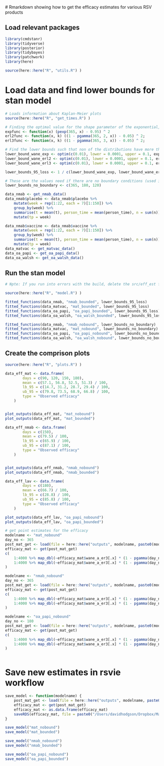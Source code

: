 # Rmarkdown showing how to get the efficacy estimates for various RSV products

## Load relevant packages

```r

library(cmdstanr)
library(tidyverse)
library(posterior)
library(tidybayes)
library(patchwork)
library(here)

source(here::here("R", "utils.R") )

```

# Load data and find lower bounds for stan model

```r

# Loads information about Kaplan-Meier plots 
source(here::here("R", "get_times.R") )

# Finding the optimal value for the shape parameter of the exponential, Erlang-2, and Ergland-3 distributions
expfunc <- function(x) (pexp(365, x) - 0.95) ^ 2
erl2func <- function(x, k) ((1 - pgamma(365, 2, x)) - 0.05) ^ 2;
erl3func <- function(x, k) ((1 - pgamma(365, 3, x)) - 0.05) ^ 2;

# Find the lower bounds such that non of the distributions have more than 5% of the probability mass after 365 days
lower_bound_wane_exp <- optim(c(0.01), lower = 0.0001, upper = 0.1, expfunc, method = "Brent")$par
lower_bound_wane_erl2 <- optim(c(0.01), lower = 0.0001, upper = 0.1, erl2func, method = "Brent")$par
lower_bound_wane_erl3 <- optim(c(0.01), lower = 0.0001, upper = 0.1, erl3func, method = "Brent")$par

lower_bounds_95_loss <- 1 / c(lower_bound_wane_exp, lower_bound_wane_erl2, lower_bound_wane_erl3)

# These are the values need if there are no boundary conditions (used in the rsvie package)
lower_bounds_no_boundary <- c(365, 180, 120)

data_nmab <- get_nmab_data()
data_nmab$placebo <- data_nmab$placebo %>%
    mutate(week = rep(1:22, each = 7)[1:150]) %>%
    group_by(week) %>%
    summarise(t = mean(t), person_time = mean(person_time), n = sum(n)) %>%
    mutate(tp = week)

data_nmab$vaccine <- data_nmab$vaccine %>%
    mutate(week = rep(1:22, each = 7)[1:150]) %>%
    group_by(week) %>%
    summarise(t = mean(t), person_time = mean(person_time), n = sum(n)) %>%
    mutate(tp = week)
data_matvac <- get_matvac_data()
data_oa_papi <- get_oa_papi_data()
data_oa_walsh <- get_oa_walsh_data()


```

## Run the stan model

```r

# Npte: If you run into errors with the build, delete the src/eff_est file (NOT the eff_est.stan) and try running `rebuild_cmdstan()`

source(here::here("R", "model.R") )

fitted_functions(data_nmab, "nmab_bounded", lower_bounds_95_loss)
fitted_functions(data_matvac, "mat_bounded", lower_bounds_95_loss)
fitted_functions(data_oa_papi, "oa_papi_bounded", lower_bounds_95_loss)
fitted_functions(data_oa_walsh, "oa_walsh_bounded", lower_bounds_95_loss)

fitted_functions(data_nmab, "nmab_nobound", lower_bounds_no_boundary)
fitted_functions(data_matvac, "mat_nobound", lower_bounds_no_boundary)
fitted_functions(data_oa_papi, "oa_papi_nobound", lower_bounds_no_boundary)
fitted_functions(data_oa_walsh, "oa_walsh_nobound", lower_bounds_no_boundary)

```

## Create the comprison plots

```r

source(here::here("R", "plots.R") )

data_eff_mat <- data.frame(
        days = c(90, 120, 150, 180),
        mean = c(57.1, 56.8, 52.5, 51.3) / 100,
        lb_95 = c(14.7, 31.2, 28.7, 29.4) / 100,
        ub_95 = c(79.8, 73.5, 68.9, 66.8) / 100,
        type = "Observed efficacy"
    )


plot_outputs(data_eff_mat, "mat_nobound")
plot_outputs(data_eff_mat, "mat_bounded")

data_eff_nmab <- data.frame(
        days = c(150),
        mean = c(79.5) / 100,
        lb_95 = c(65.9) / 100,
        ub_95 = c(87.1) / 100,
        type = "Observed efficacy"
    )


plot_outputs(data_eff_nmab, "nmab_nobound")
plot_outputs(data_eff_nmab, "nmab_bounded")

data_eff_lav <- data.frame(
        days = c(180),
        mean = c(66.7) / 100,
        lb_95 = c(28.8) / 100,
        ub_95 = c(85.8) / 100,
        type = "Observed efficacy"
    )

plot_outputs(data_eff_lav, "oa_papi_nobound")
plot_outputs(data_eff_lav, "oa_papi_bounded")

```

```r

# get point estimates for the efficacy
modelname <- "mat_nobound"
day_no <- 365
post_mat_get <- load(file = here::here("outputs", modelname, paste0(modelname, "_post_wane.Rdata")))
efficacy_mat <- get(post_mat_get) 
c(
    1:4000 %>% map_dbl(~efficacy_mat$wane_a_er3[.x] * (1 - pgamma(day_no, 3, 1/efficacy_mat$wane_b_er3[.x])) ) %>% mean,
    1:4000 %>% map_dbl(~efficacy_mat$wane_a_er3[.x] * (1 - pgamma(day_no, 3, 1/efficacy_mat$wane_b_er3[.x])) ) %>% quantile(c(0.025, 0.975))
)

modelname <- "nmab_nobound"
day_no <- 365
post_mat_get <- load(file = here::here("outputs", modelname, paste0(modelname, "_post_wane.Rdata")))
efficacy_mat <- get(post_mat_get) 
c(
    1:4000 %>% map_dbl(~efficacy_mat$wane_a_er3[.x] * (1 - pgamma(day_no, 3, 1/efficacy_mat$wane_b_er3[.x])) ) %>% mean,
    1:4000 %>% map_dbl(~efficacy_mat$wane_a_er3[.x] * (1 - pgamma(day_no, 3, 1/efficacy_mat$wane_b_er3[.x])) ) %>% quantile(c(0.025, 0.975))
)

modelname <- "oa_papi_nobound"
day_no <- 180
post_mat_get <- load(file = here::here("outputs", modelname, paste0(modelname, "_post_wane.Rdata")))
efficacy_mat <- get(post_mat_get) 
c(
    1:4000 %>% map_dbl(~efficacy_mat$wane_a_er3[.x] * (1 - pgamma(day_no, 3, 1/efficacy_mat$wane_b_er3[.x])) ) %>% mean,
    1:4000 %>% map_dbl(~efficacy_mat$wane_a_er3[.x] * (1 - pgamma(day_no, 3, 1/efficacy_mat$wane_b_er3[.x])) ) %>% quantile(c(0.025, 0.975))
)



```



# Save new estimates in rsvie workflow

```r

save_model <- function(modelname) {
    post_mat_get <- load(file = here::here("outputs", modelname, paste0(modelname, "_post_wane.Rdata")))
    efficacy_mat <- get(post_mat_get) 
    efficacy_mat <- as.data.frame(efficacy_mat)
    saveRDS(efficacy_mat, file = paste0("/Users/davidhodgson/Dropbox/Mac (3)/Documents/research/rsv/rsvmatmab/data/efficacies/", modelname, "_wane.rds") )
}

save_model("mat_nobound")
save_model("mat_bounded")

save_model("nmab_nobound")
save_model("nmab_bounded")

save_model("oa_papi_nobound")
save_model("oa_papi_bounded")

```